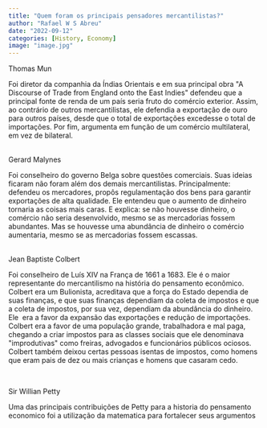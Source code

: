 ```yaml
---
title: "Quem foram os principais pensadores mercantilistas?"
author: "Rafael W S Abreu"
date: "2022-09-12"
categories: [History, Economy]
image: "image.jpg"
---
```


Thomas Mun

Foi diretor da companhia da Índias Orientais e em sua principal obra \"A Discourse of Trade from England onto the East Indies\" defendeu que a principal fonte de renda de um país seria fruto do comércio exterior. Assim, ao contrário de outros mercantilistas, ele defendia a exportação de ouro para outros países, desde que o total de exportações excedesse o total de importações. Por fim, argumenta em função de um comércio multilateral, em vez de bilateral.

\
Gerard Malynes

Foi conselheiro do governo Belga sobre questões comerciais. Suas ideias ficaram não foram além dos demais mercantilistas. Principalmente: defendeu os mercadores, propôs regulamentação dos bens para garantir exportações de alta qualidade. Ele entendeu que o aumento de dinheiro tornaria as coisas mais caras. E explica: se não houvesse dinheiro, o comércio não seria desenvolvido, mesmo se as mercadorias fossem abundantes. Mas se houvesse uma abundância de dinheiro o comércio aumentaria, mesmo se as mercadorias fossem escassas.

\
Jean Baptiste Colbert

Foi conselheiro de Luís XIV na França de 1661 a 1683. Ele é o maior representante do mercantilismo na história do pensamento econômico. Colbert era um Bulionista, acreditava que a força do Estado dependia de suas finanças, e que suas finanças dependiam da coleta de impostos e que a coleta de impostos, por sua vez, dependiam da abundância do dinheiro. Ele  era a favor da expansão das exportações e redução de importações. Colbert era a favor de uma população grande, trabalhadora e mal paga, chegando a criar impostos para as classes sociais que ele denominava \"improdutivas\" como freiras, advogados e funcionários públicos ociosos. Colbert também deixou certas pessoas isentas de impostos, como homens que eram pais de dez ou mais crianças e homens que casaram cedo.

\

Sir Willian Petty

Uma das principais contribuições de Petty para a historia do pensamento economico foi a utilização da matematica para fortalecer seus argumentos 

\

